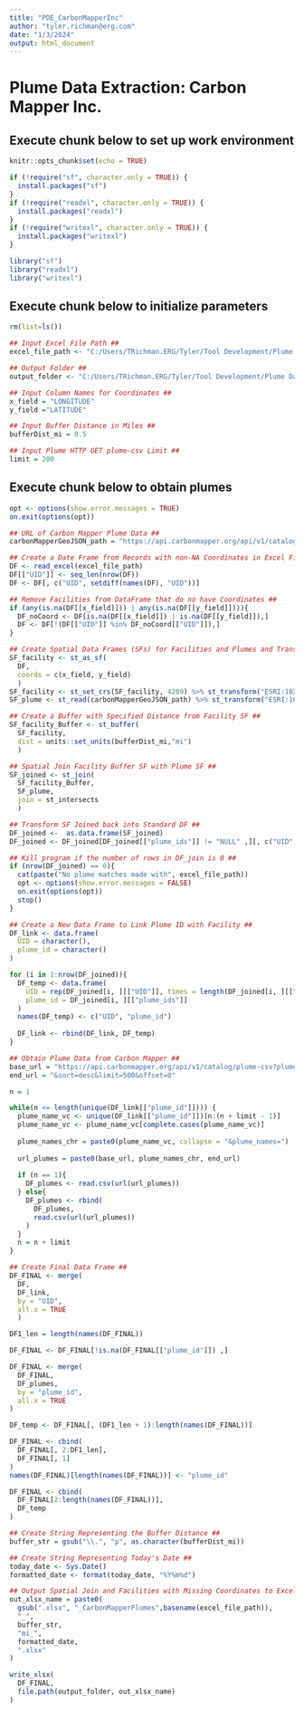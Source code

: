 ```yaml
---
title: "PDE_CarbonMapperInc"
author: "tyler.richman@erg.com"
date: "1/3/2024"
output: html_document
---
```

# Plume Data Extraction: Carbon Mapper Inc.

## Execute chunk below to set up work environment
```r

knitr::opts_chunk$set(echo = TRUE)

if (!require("sf", character.only = TRUE)) {
  install.packages("sf")
}
if (!require("readxl", character.only = TRUE)) {
  install.packages("readxl")
}
if (!require("writexl", character.only = TRUE)) {
  install.packages("writexl")
}

library("sf")
library("readxl")
library("writexl")

```


## Execute chunk below to initialize parameters
```r
rm(list=ls())

## Input Excel File Path ##
excel_file_path <- "C:/Users/TRichman.ERG/Tyler/Tool Development/Plume Data Extraction/Carbon Mapper Inc/Test Data/TD9_DRAFT_Targeting-NM_WellsForCarbonMapper_2023-11-08.xlsx"

## Output Folder ##
output_folder <- "C:/Users/TRichman.ERG/Tyler/Tool Development/Plume Data Extraction/Carbon Mapper Inc/Output"

## Input Column Names for Coordinates ##
x_field = "LONGITUDE"
y_field ="LATITUDE"

## Input Buffer Distance in Miles ##
bufferDist_mi = 0.5

## Input Plume HTTP GET plume-csv Limit ##
limit = 200

```


## Execute chunk below to obtain plumes
```r
opt <- options(show.error.messages = TRUE)
on.exit(options(opt))

## URL of Carbon Mapper Plume Data ##
carbonMapperGeoJSON_path = "https://api.carbonmapper.org/api/v1/catalog/sources.geojson"

## Create a Date Frame from Records with non-NA Coordinates in Excel File ##
DF <- read_excel(excel_file_path)
DF[["UID"]] <- seq_len(nrow(DF))
DF <- DF[, c("UID", setdiff(names(DF), "UID"))]

## Remove Facilities from DataFrame that do no have Coordinates ##
if (any(is.na(DF[[x_field]])) | any(is.na(DF[[y_field]]))){
  DF_noCoord <- DF[is.na(DF[[x_field]]) | is.na(DF[[y_field]]),]
  DF <- DF[!(DF[["UID"]] %in% DF_noCoord[["UID"]]),]
}

## Create Spatial Data Frames (SFs) for Facilities and Plumes and Transform to NAD 1983 Equidistant Conic contiguous USA CRS ##
SF_facility <- st_as_sf(
  DF, 
  coords = c(x_field, y_field)
  )
SF_facility <- st_set_crs(SF_facility, 4269) %>% st_transform("ESRI:102005")
SF_plume <- st_read(carbonMapperGeoJSON_path) %>% st_transform("ESRI:102005")

## Create a Buffer with Specified Distance from Facility SF ##
SF_facility_Buffer <- st_buffer(
  SF_facility, 
  dist = units::set_units(bufferDist_mi,"mi")
  )

## Spatial Join Facility Buffer SF with Plume SF ##
SF_joined <- st_join(
  SF_facility_Buffer, 
  SF_plume, 
  join = st_intersects
  )

## Transform SF Joined back into Standard DF ##
DF_joined <-  as.data.frame(SF_joined)
DF_joined <- DF_joined[DF_joined[["plume_ids"]] != "NULL" ,][, c("UID", "plume_ids")]

## Kill program if the number of rows in DF_join is 0 ##
if (nrow(DF_joined) == 0){
  cat(paste("No plume matches made with", excel_file_path))
  opt <- options(show.error.messages = FALSE)
  on.exit(options(opt))
  stop()
}

## Create a New Data Frame to Link Plume ID with Facility ##
DF_link <- data.frame(
  UID = character(),
  plume_id = character()
)

for (i in 1:nrow(DF_joined)){
  DF_temp <- data.frame(
    UID = rep(DF_joined[i, ][["UID"]], times = length(DF_joined[i, ][["plume_ids"]])),
    plume_id = DF_joined[i, ][["plume_ids"]]
  )
  names(DF_temp) <- c("UID", "plume_id")
  
  DF_link <- rbind(DF_link, DF_temp)
}

## Obtain Plume Data from Carbon Mapper ##
base_url = "https://api.carbonmapper.org/api/v1/catalog/plume-csv?plume_names="
end_url = "&sort=desc&limit=500&offset=0"

n = 1

while(n <= length(unique(DF_link[["plume_id"]]))) {
  plume_name_vc <- unique(DF_link[["plume_id"]])[n:(n + limit - 1)]
  plume_name_vc <- plume_name_vc[complete.cases(plume_name_vc)]
  
  plume_names_chr = paste0(plume_name_vc, collapse = "&plume_names=")
  
  url_plumes = paste0(base_url, plume_names_chr, end_url)
  
  if (n == 1){
    DF_plumes <- read.csv(url(url_plumes))
  } else{
    DF_plumes <- rbind(
      DF_plumes,
      read.csv(url(url_plumes))
    )
  }
  n = n + limit
}

## Create Final Data Frame ##
DF_FINAL <- merge(
  DF, 
  DF_link, 
  by = "UID", 
  all.x = TRUE
  )

DF1_len = length(names(DF_FINAL))

DF_FINAL <- DF_FINAL[!is.na(DF_FINAL[["plume_id"]]) ,]

DF_FINAL <- merge(
  DF_FINAL, 
  DF_plumes, 
  by = "plume_id", 
  all.x = TRUE
)

DF_temp <- DF_FINAL[, (DF1_len + 1):length(names(DF_FINAL))] 

DF_FINAL <- cbind(
  DF_FINAL[, 2:DF1_len],
  DF_FINAL[, 1]
)
names(DF_FINAL)[length(names(DF_FINAL))] <- "plume_id"

DF_FINAL <- cbind(
  DF_FINAL[2:length(names(DF_FINAL))],
  DF_temp
)

## Create String Representing the Buffer Distance ##
buffer_str = gsub("\\.", "p", as.character(bufferDist_mi))

## Create String Representing Today's Date ##
today_date <- Sys.Date()
formatted_date <- format(today_date, "%Y%m%d")

## Output Spatial Join and Facilities with Missing Coordinates to Excel ##
out_xlsx_name = paste0(
  gsub(".xlsx", "_CarbonMapperPlumes",basename(excel_file_path)),
  "_",
  buffer_str,
  "mi_",
  formatted_date,
  ".xlsx"
)

write_xlsx(
  DF_FINAL, 
  file.path(output_folder, out_xlsx_name)
)

```
